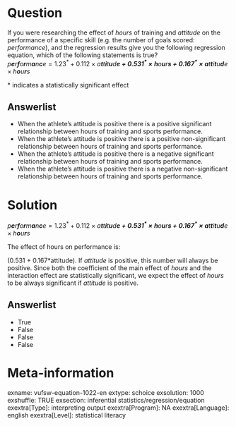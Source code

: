Question
========
If you were researching the effect of *hours* of training and
*attitude *on the performance of a specific skill (e.g. the number of
goals scored: *performance*), and the regression results give you the
following regression equation, which of the following statements is
true?  
*p**e**r**f**o**r**m**a**n**c**e* = 1.23<sup>\*</sup> + 0.112 × *a**t**t**i**t**u**d**e* + 0.531<sup>\*</sup> × *h**o**u**r**s* + 0.167<sup>\*</sup> × *a**t**t**i**t**u**d**e* × *h**o**u**r**s*  
  
  
\* indicates a statistically significant effect

Answerlist
----------
* When the athlete’s attitude is positive there is a positive significant
  relationship between hours of training and sports performance.
* When the athlete’s attitude is positive there is a positive
  non-significant relationship between hours of training and sports
  performance.
* When the athlete’s attitude is positive there is a negative significant
  relationship between hours of training and sports performance.
* When the athlete’s attitude is positive there is a negative
  non-significant relationship between hours of training and sports
  performance.

Solution
========





*p**e**r**f**o**r**m**a**n**c**e* = 1.23<sup>\*</sup> + 0.112 × *a**t**t**i**t**u**d**e* + 0.531<sup>\*</sup> × *h**o**u**r**s* + 0.167<sup>\*</sup> × *a**t**t**i**t**u**d**e* × *h**o**u**r**s*  
  
The effect of hours on performance is:  
  
(0.531 + 0.167\*attitude). If *attitude *is positive, this number will
always be positive. Since both the coefficient of the main effect of
*hours* and the interaction effect are statistically significant, we
expect the effect of *hours* to be always significant if *attitude* is
positive.


Answerlist
----------
* True
* False
* False
* False

Meta-information
================
exname: vufsw-equation-1022-en
extype: schoice
exsolution: 1000
exshuffle: TRUE
exsection: inferential statistics/regression/equation
exextra[Type]: interpreting output
exextra[Program]: NA
exextra[Language]: english
exextra[Level]: statistical literacy

